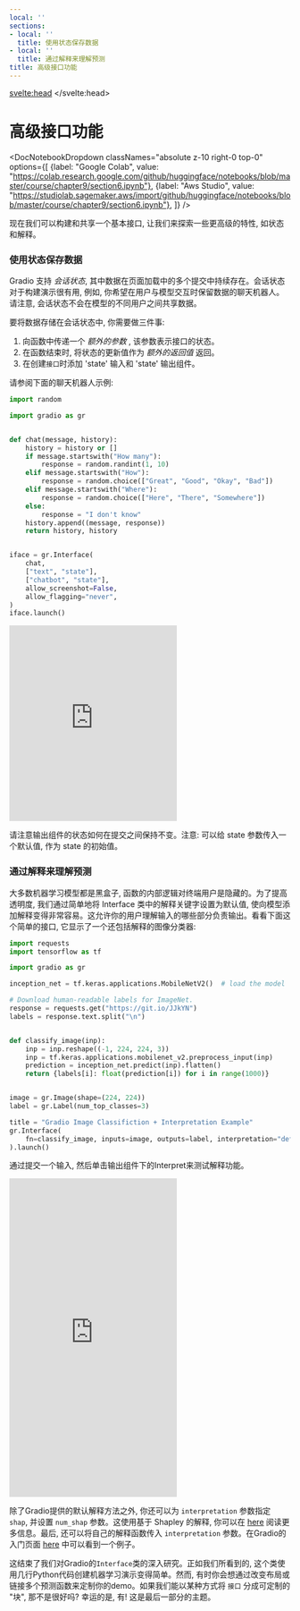 ```yaml
---
local: ''
sections:
- local: ''
  title: 使用状态保存数据
- local: ''
  title: 通过解释来理解预测
title: 高级接口功能
---
```

<script lang="ts">
let fw: "pt" | "tf" = "pt";
onMount(() => {
    const urlParams = new URLSearchParams(window.location.search);
    fw = urlParams.get("fw") || "pt";
});
</script>
<svelte:head>
  <meta name="hf:doc:metadata" content={JSON.stringify(metadata)} >
</svelte:head>
<h1 id="">高级接口功能</h1>

<DocNotebookDropdown
  classNames="absolute z-10 right-0 top-0"
  options={[
    {label: "Google Colab", value: "https://colab.research.google.com/github/huggingface/notebooks/blob/master/course/chapter9/section6.ipynb"},
    {label: "Aws Studio", value: "https://studiolab.sagemaker.aws/import/github/huggingface/notebooks/blob/master/course/chapter9/section6.ipynb"},
]} />

现在我们可以构建和共享一个基本接口, 让我们来探索一些更高级的特性, 如状态和解释。

<h3 id="">使用状态保存数据</h3>

Gradio 支持 *会话状态*, 其中数据在页面加载中的多个提交中持续存在。会话状态对于构建演示很有用, 例如, 你希望在用户与模型交互时保留数据的聊天机器人。请注意, 会话状态不会在模型的不同用户之间共享数据。

要将数据存储在会话状态中, 你需要做三件事:

1. 向函数中传递一个 *额外的参数* , 该参数表示接口的状态。
1. 在函数结束时, 将状态的更新值作为 *额外的返回值* 返回。
1. 在创建`接口`时添加 'state' 输入和 'state' 输出组件。

请参阅下面的聊天机器人示例:

```py
import random

import gradio as gr


def chat(message, history):
    history = history or []
    if message.startswith("How many"):
        response = random.randint(1, 10)
    elif message.startswith("How"):
        response = random.choice(["Great", "Good", "Okay", "Bad"])
    elif message.startswith("Where"):
        response = random.choice(["Here", "There", "Somewhere"])
    else:
        response = "I don't know"
    history.append((message, response))
    return history, history


iface = gr.Interface(
    chat,
    ["text", "state"],
    ["chatbot", "state"],
    allow_screenshot=False,
    allow_flagging="never",
)
iface.launch()
```

<iframe src="https://hf.space/gradioiframe/course-demos/Chatbot-Demo/+" frameBorder="0" height="350" title="Gradio app" class="container p-0 flex-grow space-iframe" allow="accelerometer; ambient-light-sensor; autoplay; battery; camera; document-domain; encrypted-media; fullscreen; geolocation; gyroscope; layout-animations; legacy-image-formats; magnetometer; microphone; midi; oversized-images; payment; picture-in-picture; publickey-credentials-get; sync-xhr; usb; vr ; wake-lock; xr-spatial-tracking" sandbox="allow-forms allow-modals allow-popups allow-popups-to-escape-sandbox allow-same-origin allow-scripts allow-downloads"></iframe>

请注意输出组件的状态如何在提交之间保持不变。注意: 可以给 state 参数传入一个默认值, 作为 state 的初始值。

<h3 id="">通过解释来理解预测</h3>

大多数机器学习模型都是黑盒子, 函数的内部逻辑对终端用户是隐藏的。为了提高透明度, 我们通过简单地将 Interface 类中的解释关键字设置为默认值, 使向模型添加解释变得非常容易。这允许你的用户理解输入的哪些部分负责输出。看看下面这个简单的接口, 它显示了一个还包括解释的图像分类器:

```py
import requests
import tensorflow as tf

import gradio as gr

inception_net = tf.keras.applications.MobileNetV2()  # load the model

# Download human-readable labels for ImageNet.
response = requests.get("https://git.io/JJkYN")
labels = response.text.split("\n")


def classify_image(inp):
    inp = inp.reshape((-1, 224, 224, 3))
    inp = tf.keras.applications.mobilenet_v2.preprocess_input(inp)
    prediction = inception_net.predict(inp).flatten()
    return {labels[i]: float(prediction[i]) for i in range(1000)}


image = gr.Image(shape=(224, 224))
label = gr.Label(num_top_classes=3)

title = "Gradio Image Classifiction + Interpretation Example"
gr.Interface(
    fn=classify_image, inputs=image, outputs=label, interpretation="default", title=title
).launch()
```

通过提交一个输入, 然后单击输出组件下的Interpret来测试解释功能。

<iframe src="https://hf.space/gradioiframe/course-demos/gradio-image-interpretation/+" frameBorder="0" height="570" title="Gradio app" class="container p-0 flex-grow space-iframe" allow="accelerometer; ambient-light-sensor; autoplay; battery; camera; document-domain; encrypted-media; fullscreen; geolocation; gyroscope; layout-animations; legacy-image-formats; magnetometer; microphone; midi; oversized-images; payment; picture-in-picture; publickey-credentials-get; sync-xhr; usb; vr ; wake-lock; xr-spatial-tracking" sandbox="allow-forms allow-modals allow-popups allow-popups-to-escape-sandbox allow-same-origin allow-scripts allow-downloads"></iframe>

除了Gradio提供的默认解释方法之外, 你还可以为 `interpretation` 参数指定 `shap`, 并设置 `num_shap` 参数。这使用基于 Shapley 的解释, 你可以在 [here](https://christophm.github.io/interpretable-ml-book/shap.html) 阅读更多信息。最后, 还可以将自己的解释函数传入 `interpretation` 参数。在Gradio的入门页面 [here](https://gradio.app/getting_started/) 中可以看到一个例子。

这结束了我们对Gradio的`Interface`类的深入研究。正如我们所看到的, 这个类使用几行Python代码创建机器学习演示变得简单。然而, 有时你会想通过改变布局或链接多个预测函数来定制你的demo。如果我们能以某种方式将 `接口` 分成可定制的 "块", 那不是很好吗? 幸运的是, 有! 这是最后一部分的主题。